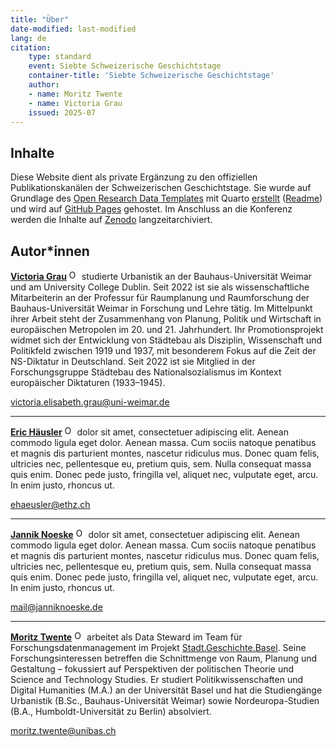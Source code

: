```yaml
---
title: "Über"
date-modified: last-modified
lang: de
citation:
    type: standard
    event: Siebte Schweizerische Geschichtstage
    container-title: 'Siebte Schweizerische Geschichtstage'
    author:
    - name: Moritz Twente
    - name: Victoria Grau
    issued: 2025-07
---
```


## Inhalte

Diese Website dient als private Ergänzung zu den offiziellen Publikationskanälen der Schweizerischen Geschichtstage. Sie wurde auf Grundlage des [Open Research Data Templates](https://maehr.github.io/open-research-data-template/) mit Quarto [erstellt](https://github.com/mtwente/geschichtstage25) ([Readme](/docs/readme.qmd)) und wird auf [GitHub Pages](https://pages.github.com/) gehostet. Im Anschluss an die Konferenz werden die Inhalte auf [Zenodo](https://www.zenodo.org/) langzeitarchiviert.

## Autor*innen

[**Victoria Grau**](https://orcid.org/0000-0003-4194-0835) <a href="https://orcid.org/0000-0003-4194-0835" target="_blank"><img alt="ORCID logo" src="https://info.orcid.org/wp-content/uploads/2019/11/orcid_16x16.png" width="16" height="16" /></a> studierte Urbanistik an der Bauhaus-Universität Weimar und am University College Dublin. Seit 2022 ist sie als wissenschaftliche Mitarbeiterin an der Professur für Raumplanung und Raumforschung der Bauhaus-Universität Weimar in Forschung und Lehre tätig. Im Mittelpunkt ihrer Arbeit steht der Zusammenhang von Planung, Politik und Wirtschaft in europäischen Metropolen im 20. und 21. Jahrhundert. Ihr Promotionsprojekt widmet sich der Entwicklung von Städtebau als Disziplin, Wissenschaft und Politikfeld zwischen 1919 und 1937, mit besonderem Fokus auf die Zeit der NS-Diktatur in Deutschland. Seit 2022 ist sie Mitglied in der Forschungsgruppe Städtebau des Nationalsozialismus im Kontext europäischer Diktaturen (1933--1945).

[victoria.elisabeth.grau@uni-weimar.de](mailto:victoria.elisabeth.grau@uni-weimar.de)

---

[**Eric Häusler**](https://orcid.org/0000-0002-1530-0562) <a href="https://orcid.org/0000-0002-1530-0562"><img alt="ORCID logo" src="https://info.orcid.org/wp-content/uploads/2019/11/orcid_16x16.png" width="16" height="16" /></a> dolor sit amet, consectetuer adipiscing elit. Aenean commodo ligula eget dolor. Aenean massa. Cum sociis natoque penatibus et magnis dis parturient montes, nascetur ridiculus mus. Donec quam felis, ultricies nec, pellentesque eu, pretium quis, sem. Nulla consequat massa quis enim. Donec pede justo, fringilla vel, aliquet nec, vulputate eget, arcu. In enim justo, rhoncus ut. 

[ehaeusler@ethz.ch](mailto:ehaeusler@ethz.ch)

---

[**Jannik Noeske**](https://orcid.org/0000-0001-6314-2880) <a href="https://orcid.org/0000-0001-6314-2880" target="_blank"><img alt="ORCID logo" src="https://info.orcid.org/wp-content/uploads/2019/11/orcid_16x16.png" width="16" height="16" /></a> dolor sit amet, consectetuer adipiscing elit. Aenean commodo ligula eget dolor. Aenean massa. Cum sociis natoque penatibus et magnis dis parturient montes, nascetur ridiculus mus. Donec quam felis, ultricies nec, pellentesque eu, pretium quis, sem. Nulla consequat massa quis enim. Donec pede justo, fringilla vel, aliquet nec, vulputate eget, arcu. In enim justo, rhoncus ut.

[mail@janniknoeske.de](mailto:mail@janniknoeske.de)

---

[**Moritz Twente**](https://orcid.org/0009-0005-7187-9774) <a href="https://orcid.org/0009-0005-7187-9774"><img alt="ORCID logo" src="https://info.orcid.org/wp-content/uploads/2019/11/orcid_16x16.png" width="16" height="16" /></a> arbeitet als Data Steward im Team für Forschungsdatenmanagement im Projekt [Stadt.Geschichte.Basel](https://www.stadtgeschichtebasel.ch/). Seine Forschungsinteressen betreffen die Schnittmenge von Raum, Planung und Gestaltung -- fokussiert auf Perspektiven der politischen Theorie und Science and Technology Studies. Er studiert Politikwissenschaften und Digital Humanities (M.A.) an der Universität Basel und hat die Studiengänge Urbanistik (B.Sc., Bauhaus-Universität Weimar) sowie Nordeuropa-Studien (B.A., Humboldt-Universität zu Berlin) absolviert.

[moritz.twente@unibas.ch](mailto:moritz.twente@unibas.ch)